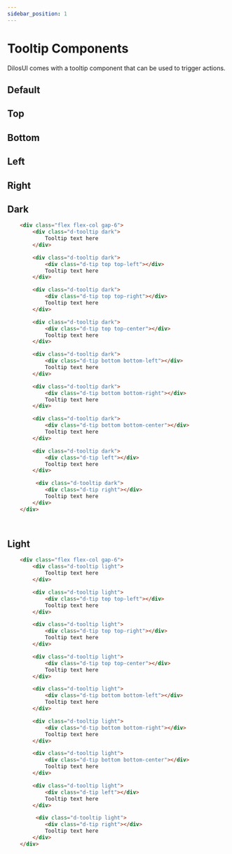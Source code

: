 ```yaml
---
sidebar_position: 1
---
```


# Tooltip Components

DilosUI comes with a tooltip component that can be used to trigger actions.


## Default
<ToolTipDefault />

## Top
<ToolTipTop />

## Bottom
<ToolTipBottom />

## Left
<ToolTipLeft />

## Right
<ToolTipRight />

## Dark
```html live
    <div class="flex flex-col gap-6">
        <div class="d-tooltip dark">
            Tooltip text here
        </div>

        <div class="d-tooltip dark">
            <div class="d-tip top top-left"></div>
            Tooltip text here
        </div>

        <div class="d-tooltip dark">
            <div class="d-tip top top-right"></div>
            Tooltip text here
        </div>

        <div class="d-tooltip dark">
            <div class="d-tip top top-center"></div>
            Tooltip text here
        </div>

        <div class="d-tooltip dark">
            <div class="d-tip bottom bottom-left"></div>
            Tooltip text here
        </div>

        <div class="d-tooltip dark">
            <div class="d-tip bottom bottom-right"></div>
            Tooltip text here
        </div>

        <div class="d-tooltip dark">
            <div class="d-tip bottom bottom-center"></div>
            Tooltip text here
        </div>

        <div class="d-tooltip dark">
            <div class="d-tip left"></div>
            Tooltip text here
        </div>

         <div class="d-tooltip dark">
            <div class="d-tip right"></div>
            Tooltip text here
        </div>
    </div>

    
```

## Light
```html live
    <div class="flex flex-col gap-6">
        <div class="d-tooltip light">
            Tooltip text here
        </div>

        <div class="d-tooltip light">
            <div class="d-tip top top-left"></div>
            Tooltip text here
        </div>

        <div class="d-tooltip light">
            <div class="d-tip top top-right"></div>
            Tooltip text here
        </div>

        <div class="d-tooltip light">
            <div class="d-tip top top-center"></div>
            Tooltip text here
        </div>

        <div class="d-tooltip light">
            <div class="d-tip bottom bottom-left"></div>
            Tooltip text here
        </div>

        <div class="d-tooltip light">
            <div class="d-tip bottom bottom-right"></div>
            Tooltip text here
        </div>

        <div class="d-tooltip light">
            <div class="d-tip bottom bottom-center"></div>
            Tooltip text here
        </div>

        <div class="d-tooltip light">
            <div class="d-tip left"></div>
            Tooltip text here
        </div>

         <div class="d-tooltip light">
            <div class="d-tip right"></div>
            Tooltip text here
        </div>
    </div>

    
```